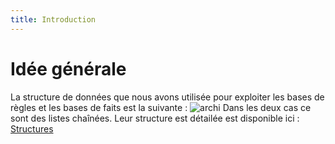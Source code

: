 ```yaml
---
title: Introduction
---
```


# Idée générale
La structure de données que nous avons utilisée pour exploiter les bases de règles et les bases de faits est la suivante :
![archi](images/listes_archi.png)
Dans les deux cas ce sont des listes chaînées. Leur structure est détailée est disponible ici : [Structures](structures)